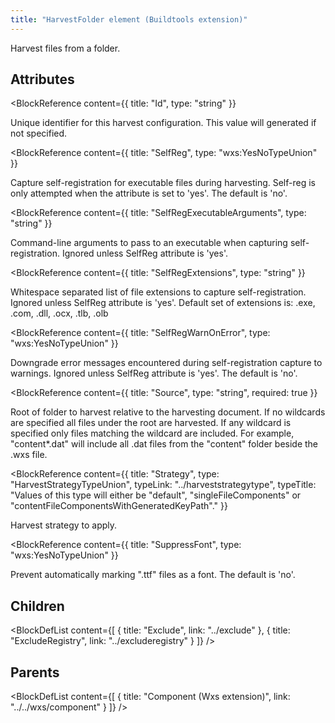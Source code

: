 ```yaml
---
title: "HarvestFolder element (Buildtools extension)"
---
```



Harvest files from a folder.


## Attributes

<BlockWrapper>

  <BlockReference
    content={{
      title: "Id",
      type: "string"
    }}
  >
  Unique identifier for this harvest configuration. This value will generated if not specified.
  </BlockReference>

  <BlockReference
    content={{
      title: "SelfReg",
      type: "wxs:YesNoTypeUnion"
    }}
  >
  Capture self-registration for executable files during harvesting. Self-reg is only attempted when the attribute is set to 'yes'. The default is 'no'.
  </BlockReference>

  <BlockReference
    content={{
      title: "SelfRegExecutableArguments",
      type: "string"
    }}
  >
  Command-line arguments to pass to an executable when capturing self-registration. Ignored unless SelfReg attribute is 'yes'.
  </BlockReference>

  <BlockReference
    content={{
      title: "SelfRegExtensions",
      type: "string"
    }}
  >
  Whitespace separated list of file extensions to capture self-registration. Ignored unless SelfReg attribute is 'yes'. Default set of extensions is: .exe, .com, .dll, .ocx, .tlb, .olb
  </BlockReference>

  <BlockReference
    content={{
      title: "SelfRegWarnOnError",
      type: "wxs:YesNoTypeUnion"
    }}
  >
  Downgrade error messages encountered during self-registration capture to warnings. Ignored unless SelfReg attribute is 'yes'. The default is 'no'.
  </BlockReference>

  <BlockReference
    content={{
      title: "Source",
      type: "string",
      required: true
    }}
  >
  Root of folder to harvest relative to the harvesting document. If no wildcards are specified all files under the root are harvested. If any wildcard
   is specified only files matching the wildcard are included. For example, "content\*.dat" will include all .dat files from the "content" folder beside
   the .wxs file.
  </BlockReference>

  <BlockReference
    content={{
      title: "Strategy",
      type: "HarvestStrategyTypeUnion",
      typeLink: "../harveststrategytype",
      typeTitle: "Values of this type will either be \"default\", \"singleFileComponents\" or \"contentFileComponentsWithGeneratedKeyPath\"."
    }}
  >
  Harvest strategy to apply.
  </BlockReference>

  <BlockReference
    content={{
      title: "SuppressFont",
      type: "wxs:YesNoTypeUnion"
    }}
  >
  Prevent automatically marking ".ttf" files as a font. The default is 'no'.
  </BlockReference>

</BlockWrapper>

## Children

<BlockDefList content={[
    {
      title: "Exclude",
      link: "../exclude"
    },
    {
      title: "ExcludeRegistry",
      link: "../excluderegistry"
    }
  ]}
/>

## Parents

<BlockDefList content={[
    {
      title: "Component (Wxs extension)",
      link: "../../wxs/component"
    }
  ]}
/>